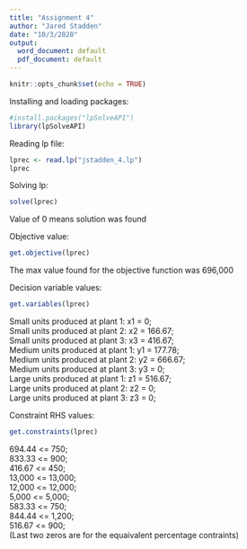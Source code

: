 ```yaml
---
title: "Assignment 4"
author: "Jared Stadden"
date: "10/3/2020"
output:
  word_document: default
  pdf_document: default
---
```


```r
knitr::opts_chunk$set(echo = TRUE)
```


Installing and loading packages:
```r
#install.packages("lpSolveAPI")
library(lpSolveAPI)
```

Reading lp file:

```r
lprec <- read.lp("jstadden_4.lp")
lprec
```

Solving lp:
```r
solve(lprec)
```
Value of 0 means solution was found

Objective value:
```r
get.objective(lprec)
```
The max value found for the objective function was 696,000

Decision variable values:
```r
get.variables(lprec)
```
Small units produced at plant 1:
x1 = 0;  
Small units produced at plant 2:
x2 = 166.67;  
Small units produced at plant 3:
x3 = 416.67;  
Medium units produced at plant 1:
y1 = 177.78;  
Medium units produced at plant 2:
y2 = 666.67;  
Medium units produced at plant 3:
y3 = 0;  
Large units produced at plant 1:
z1 = 516.67;  
Large units produced at plant 2:
z2 = 0;  
Large units produced at plant 3:
z3 = 0;  


Constraint RHS values:
```r
get.constraints(lprec)
```
694.44 <= 750;  
833.33 <= 900;  
416.67 <= 450;  
13,000 <= 13,000;  
12,000 <= 12,000;  
5,000 <= 5,000;  
583.33 <= 750;  
844.44 <= 1,200;  
516.67 <= 900;  
(Last two zeros are for the equaivalent percentage contraints)
